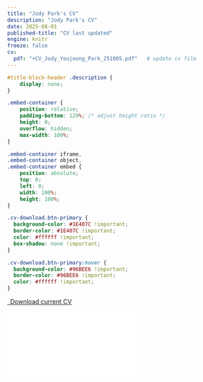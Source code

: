 ```yaml
---
title: "Jody Park's CV"
description: "Jody Park's CV"
date: 2025-08-01
published-title: "CV last updated"
engine: knitr
freeze: false
cv:
  pdf: "+CV_Jody_Youjeong_Park_251005.pdf"   # update cv file
---
```


```css
#title-block-header .description {
    display: none;
}
```

```css
.embed-container {
    position: relative;
    padding-bottom: 129%; /* adjust height ratio */
    height: 0;
    overflow: hidden;
    max-width: 100%;
}

.embed-container iframe,
.embed-container object,
.embed-container embed {
    position: absolute;
    top: 0;
    left: 0;
    width: 100%;
    height: 100%;
}

.cv-download.btn-primary {
  background-color: #1E407C !important;  
  border-color: #1E407C !important;
  color: #ffffff !important;            
  box-shadow: none !important;          
}

.cv-download.btn-primary:hover {
  background-color: #96BEE6 !important;  
  border-color: #96BEE6 !important;
  color: #ffffff !important;
}

```


```{=html}
<p class="text-center">
  <a class="btn btn-primary btn-lg cv-download" href="{{< meta cv.pdf >}}" target="_blank">
    <i class="fa-solid fa-file-arrow-down"></i>&ensp;Download current CV
  </a>
</p>

<div class="embed-container">
  <iframe src="{{< meta cv.pdf >}}" style="border: 0.5px"></iframe>
</div>
```




